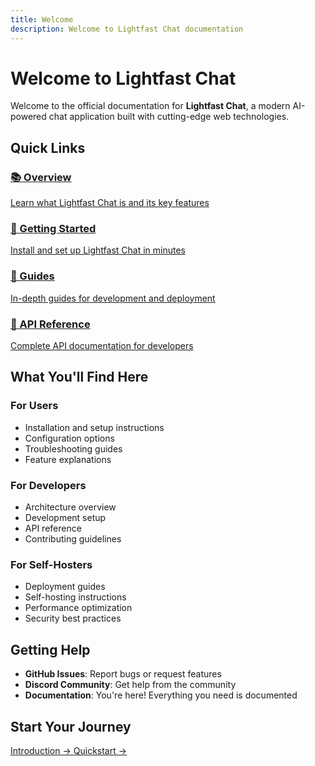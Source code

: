 ```yaml
---
title: Welcome
description: Welcome to Lightfast Chat documentation
---
```


# Welcome to Lightfast Chat

Welcome to the official documentation for **Lightfast Chat**, a modern AI-powered chat application built with cutting-edge web technologies.

## Quick Links

<div className="grid grid-cols-1 md:grid-cols-2 gap-4 mt-8">
  <a href="/overview" className="block p-6 border rounded-lg hover:shadow-lg transition-shadow">
    <h3 className="text-lg font-semibold mb-2">📚 Overview</h3>
    <p className="text-sm text-muted-foreground">Learn what Lightfast Chat is and its key features</p>
  </a>

  <a href="/getting-started/installation" className="block p-6 border rounded-lg hover:shadow-lg transition-shadow">
    <h3 className="text-lg font-semibold mb-2">🚀 Getting Started</h3>
    <p className="text-sm text-muted-foreground">Install and set up Lightfast Chat in minutes</p>
  </a>

  <a href="/guides/claude-code-workflow" className="block p-6 border rounded-lg hover:shadow-lg transition-shadow">
    <h3 className="text-lg font-semibold mb-2">📖 Guides</h3>
    <p className="text-sm text-muted-foreground">In-depth guides for development and deployment</p>
  </a>

  <a href="/reference/api" className="block p-6 border rounded-lg hover:shadow-lg transition-shadow">
    <h3 className="text-lg font-semibold mb-2">🔧 API Reference</h3>
    <p className="text-sm text-muted-foreground">Complete API documentation for developers</p>
  </a>
</div>

## What You'll Find Here

### For Users
- Installation and setup instructions
- Configuration options
- Troubleshooting guides
- Feature explanations

### For Developers
- Architecture overview
- Development setup
- API reference
- Contributing guidelines

### For Self-Hosters
- Deployment guides
- Self-hosting instructions
- Performance optimization
- Security best practices

## Getting Help

- **GitHub Issues**: Report bugs or request features
- **Discord Community**: Get help from the community
- **Documentation**: You're here! Everything you need is documented

## Start Your Journey

<div className="flex gap-4 mt-8">
  <a href="/overview/introduction" className="inline-flex items-center px-4 py-2 border rounded-md hover:bg-accent">
    Introduction →
  </a>
  <a href="/getting-started/quickstart" className="inline-flex items-center px-4 py-2 bg-primary text-primary-foreground rounded-md hover:bg-primary/90">
    Quickstart →
  </a>
</div>
